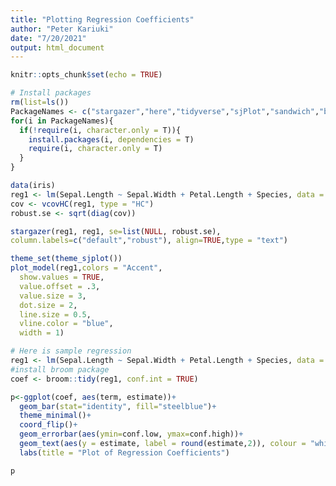 ```yaml
---
title: "Plotting Regression Coefficients"
author: "Peter Kariuki"
date: "7/20/2021"
output: html_document
---
```


```r
knitr::opts_chunk$set(echo = TRUE)

# Install packages
rm(list=ls())
PackageNames <- c("stargazer","here","tidyverse","sjPlot","sandwich","broom")
for(i in PackageNames){
  if(!require(i, character.only = T)){
    install.packages(i, dependencies = T)
    require(i, character.only = T)
  }
}

```

```r
data(iris)
reg1 <- lm(Sepal.Length ~ Sepal.Width + Petal.Length + Species, data = iris)
cov <- vcovHC(reg1, type = "HC")
robust.se <- sqrt(diag(cov))
```

```r
stargazer(reg1, reg1, se=list(NULL, robust.se),
column.labels=c("default","robust"), align=TRUE,type = "text")
```
```r
theme_set(theme_sjplot())
plot_model(reg1,colors = "Accent", 
  show.values = TRUE,
  value.offset = .3,
  value.size = 3,
  dot.size = 2,
  line.size = 0.5,
  vline.color = "blue",
  width = 1)
```

```r
# Here is sample regression
reg1 <- lm(Sepal.Length ~ Sepal.Width + Petal.Length + Species, data = iris)
#install broom package
coef <- broom::tidy(reg1, conf.int = TRUE)

p<-ggplot(coef, aes(term, estimate))+
  geom_bar(stat="identity", fill="steelblue")+
  theme_minimal()+
  coord_flip()+
  geom_errorbar(aes(ymin=conf.low, ymax=conf.high))+
  geom_text(aes(y = estimate, label = round(estimate,2)), colour = "white",position = position_stack(.5),size=3)+
  labs(title = "Plot of Regression Coefficients")

p
```

